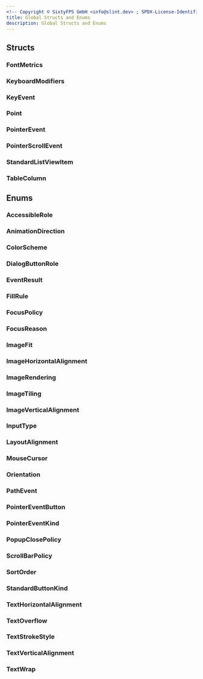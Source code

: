 ```yaml
---
<!-- Copyright © SixtyFPS GmbH <info@slint.dev> ; SPDX-License-Identifier: MIT -->
title: Global Structs and Enums
description: Global Structs and Enums
---
```






## Structs

### FontMetrics
<FontMetrics />

### KeyboardModifiers
<KeyboardModifiers />

### KeyEvent
<KeyEvent />

### Point
<Point />

### PointerEvent
<PointerEvent />

### PointerScrollEvent
<PointerScrollEvent />

### StandardListViewItem
<StandardListViewItem />

### TableColumn
<TableColumn />

## Enums

### AccessibleRole
<AccessibleRole />

### AnimationDirection
<AnimationDirection />

### ColorScheme
<ColorScheme />

### DialogButtonRole
<DialogButtonRole />

### EventResult
<EventResult />

### FillRule
<FillRule />

### FocusPolicy
<FocusPolicy />

### FocusReason
<FocusReason />

### ImageFit
<ImageFit />

### ImageHorizontalAlignment
<ImageHorizontalAlignment />

### ImageRendering
<ImageRendering />

### ImageTiling
<ImageTiling />

### ImageVerticalAlignment
<ImageVerticalAlignment />

### InputType
<InputType />

### LayoutAlignment
<LayoutAlignment />

### MouseCursor
<MouseCursor />

### Orientation
<Orientation />

### PathEvent
<PathEvent />

### PointerEventButton
<PointerEventButton />

### PointerEventKind
<PointerEventKind />

### PopupClosePolicy
<PopupClosePolicy />

### ScrollBarPolicy
<ScrollBarPolicy />

### SortOrder
<SortOrder />

### StandardButtonKind
<StandardButtonKind />

### TextHorizontalAlignment
<TextHorizontalAlignment />

### TextOverflow
<TextOverflow />

### TextStrokeStyle
<TextStrokeStyle />

### TextVerticalAlignment
<TextVerticalAlignment />

### TextWrap
<TextWrap />
